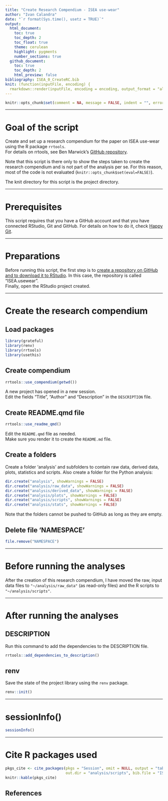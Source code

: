 ```yaml
---
title: "Create Research Compendium - ISEA use-wear"
author: "Ivan Calandra"
date: "`r format(Sys.time(), usetz = TRUE)`"
output:
  html_document:
    toc: true
    toc_depth: 2
    toc_float: true
    theme: cerulean
    highlight: pygments
    number_sections: true
  github_document: 
    toc: true
    toc_depth: 2
    html_preview: false
bibliography: ISEA_0_CreateRC.bib
knit: (function(inputFile, encoding) {
  rmarkdown::render(inputFile, encoding = encoding, output_format = "all", knit_root_dir = rprojroot::find_rstudio_root_file()) })
---
```


```r
knitr::opts_chunk$set(comment = NA, message = FALSE, indent = "", error = TRUE, eval = FALSE)
```


---


# Goal of the script
Create and set up a research compendium for the paper on ISEA use-wear using the R package `rrtools`.  
For details on rrtools, see Ben Marwick's [GitHub repository](https://github.com/benmarwick/rrtools).  

Note that this script is there only to show the steps taken to create the research compendium and is not part of the analysis per se. For this reason, most of the code is not evaluated (`knitr::opts_chunk$set(eval=FALSE)`).

The knit directory for this script is the project directory.


---


# Prerequisites
This script requires that you have a GitHub account and that you have connected RStudio, Git and GitHub. For details on how to do it, check [Happy Git](https://happygitwithr.com/).


---


# Preparations
Before running this script, the first step is to [create a repository on GitHub and to download it to RStudio](https://happygitwithr.com/new-github-first.html). In this case, the repository is called "ISEA.usewear".  
Finally, open the RStudio project created.


---


# Create the research compendium
## Load packages
```r
library(grateful)
library(renv)
library(rrtools)
library(usethis)
```


## Create compendium
```r
rrtools::use_compendium(getwd())
```
A new project has opened in a new session.  
Edit the fields "Title", "Author" and "Description" in the `DESCRIPTION` file. 


## Create README.qmd file
```r
rrtools::use_readme_qmd()
```
Edit the `README.qmd` file as needed.  
Make sure you render it to create the `README.md` file.


## Create a folders 
Create a folder 'analysis' and subfolders to contain raw data, derived data, plots, statistics and scripts. Also create a folder for the Python analysis:
```r
dir.create("analysis", showWarnings = FALSE)
dir.create("analysis/raw_data", showWarnings = FALSE)
dir.create("analysis/derived_data", showWarnings = FALSE)
dir.create("analysis/plots", showWarnings = FALSE)
dir.create("analysis/scripts", showWarnings = FALSE)
dir.create("analysis/stats", showWarnings = FALSE)
```
Note that the folders cannot be pushed to GitHub as long as they are empty.


## Delete file 'NAMESPACE'
```r
file.remove("NAMESPACE")
```


---


# Before running the analyses
After the creation of this research compendium, I have moved the raw, input data files to `"~/analysis/raw_data"` (as read-only files) and the R scripts to `"~/analysis/scripts"`.


---


# After running the analyses
## DESCRIPTION
Run this command to add the dependencies to the DESCRIPTION file.
```r
rrtools::add_dependencies_to_description()
```


## renv
Save the state of the project library using the `renv` package.  
```r
renv::init()
```


---


# sessionInfo()

```r
sessionInfo()
```


---


# Cite R packages used

```r
pkgs_cite <- cite_packages(pkgs = "Session", omit = NULL, output = "table", include.RStudio = TRUE, 
                           out.dir = "analysis/scripts", bib.file = "ISEA_0_CreateRC")
knitr::kable(pkgs_cite)
```


## References
